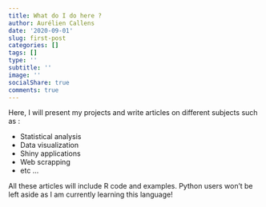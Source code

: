 ```yaml
---
title: What do I do here ?
author: Aurélien Callens
date: '2020-09-01'
slug: first-post
categories: []
tags: []
type: ''
subtitle: ''
image: ''
socialShare: true
comments: true
---
```


Here, I will present my projects and  write articles on different subjects such as : 

- Statistical analysis
- Data visualization 
- Shiny applications
- Web scrapping
- etc ...

All these articles will include R code and examples. 
Python users won't be left aside as I am currently learning this language!
